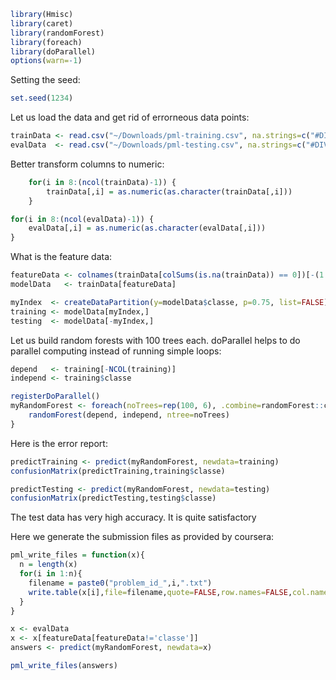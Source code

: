 
```r
library(Hmisc)
library(caret)
library(randomForest)
library(foreach)
library(doParallel)
options(warn=-1)
```


Setting the seed:

```r
set.seed(1234)
```

Let us load the data and get rid of errorneous data points:

```r
trainData <- read.csv("~/Downloads/pml-training.csv", na.strings=c("#DIV/0!") )
evalData  <- read.csv("~/Downloads/pml-testing.csv", na.strings=c("#DIV/0!") )
```

Better transform columns to numeric:

```r
    for(i in 8:(ncol(trainData)-1)) {
        trainData[,i] = as.numeric(as.character(trainData[,i]))
    }

for(i in 8:(ncol(evalData)-1)) {
    evalData[,i] = as.numeric(as.character(evalData[,i]))
}
```

What is the feature data:

```r
featureData <- colnames(trainData[colSums(is.na(trainData)) == 0])[-(1:7)]
modelData   <- trainData[featureData]

myIndex  <- createDataPartition(y=modelData$classe, p=0.75, list=FALSE)
training <- modelData[myIndex,]
testing  <- modelData[-myIndex,]
```
Let us build random forests with 100 trees each. doParallel helps to do parallel computing instead of running simple loops:

```r
depend   <- training[-NCOL(training)]
independ <- training$classe

registerDoParallel()
myRandomForest <- foreach(noTrees=rep(100, 6), .combine=randomForest::combine, .packages='randomForest') %dopar% {
    randomForest(depend, independ, ntree=noTrees) 
}
```
Here is the error report:

```r
predictTraining <- predict(myRandomForest, newdata=training)
confusionMatrix(predictTraining,training$classe)

predictTesting <- predict(myRandomForest, newdata=testing)
confusionMatrix(predictTesting,testing$classe)
```

The test data has very high accuracy. It is quite satisfactory

Here we generate the submission files as provided by coursera:

```r
pml_write_files = function(x){
  n = length(x)
  for(i in 1:n){
    filename = paste0("problem_id_",i,".txt")
    write.table(x[i],file=filename,quote=FALSE,row.names=FALSE,col.names=FALSE)
  }
}

x <- evalData
x <- x[featureData[featureData!='classe']]
answers <- predict(myRandomForest, newdata=x)

pml_write_files(answers)
```
